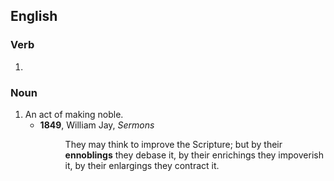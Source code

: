 ==English==

===Verb===
{{head|en|verb form}}

# {{present participle of|ennoble|lang=en|nocat=1}}

===Noun===
{{en-noun}}

# An act of making noble.
#* '''1849''', William Jay, ''Sermons''
#*: They may think to improve the Scripture; but by their '''ennoblings''' they debase it, by their enrichings they impoverish it, by their enlargings they contract it.
